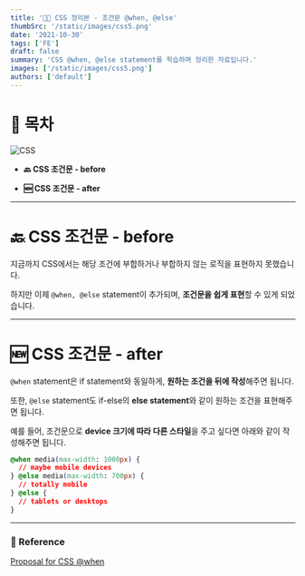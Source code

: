 ```yaml
---
title: '👷🏻 CSS 정리본 - 조건문 @when, @else'
thumbSrc: '/static/images/css5.png'
date: '2021-10-30'
tags: ['FE']
draft: false
summary: 'CSS @when, @else statement를 학습하며 정리한 자료입니다.'
images: ['/static/images/css5.png']
authors: ['default']
---
```


# 📌 목차

![CSS](/static/images/css5.png)

- **🔙 CSS 조건문 - before**

- **🆕 CSS 조건문 - after**

---

# 🔙 CSS 조건문 - before

지금까지 CSS에서는 해당 조건에 부합하거나 부합하지 않는 로직을 표현하지 못했습니다.

하지만 이제 `@when, @else` statement이 추가되며, **조건문을 쉽게 표현**할 수 있게 되었습니다.

---

# 🆕 CSS 조건문 - after

`@when` statement은 if statement와 동일하게, **원하는 조건을 뒤에 작성**해주면 됩니다.

또한, `@else` statement도 if-else의 **else statement**와 같이 원하는 조건을 표현해주면 됩니다.

예를 들어, 조건문으로 **device 크기에 따라 다른 스타일**을 주고 싶다면 아래와 같이 작성해주면 됩니다.

```css
@when media(max-width: 1000px) {
  // maybe mobile devices
} @else media(max-width: 700px) {
  // totally mobile
} @else {
  // tablets or desktops
}
```

---

### 🔗 Reference

[Proposal for CSS @when](https://css-tricks.com/proposal-for-css-when/)
